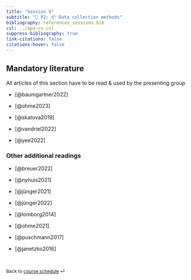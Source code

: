 ```yaml
---
title: "Session 9"
subtitle: "📂 P2: 📦 Data collection methods"
bibliography: references_sessions.bib
csl: ../apa-cv.csl 
suppress-bibliography: true
link-citations: false
citations-hover: false
---
```


## Mandatory literature

::: {.callout-important appearance="simple"}
All articles of this section have to be read & used by the presenting group
:::

-   [@baumgartner2022]

-   [@ohme2023]

-   [@skatova2019]

-   [@vandriel2022]

-   [@yee2022]

### Other additional readings 

-   [@breuer2022]

-   [@nyhuis2021]

-   [@jünger2021]

-   [@jünger2022]

-   [@lomborg2014]

-   [@ohme2021]

-   [@puschmann2017]

-   [@janetzko2016]

<br>

::: {style="font-size: 0.875em;"}
Back to [course schedule](/index.html "Course schedule") ⏎
:::